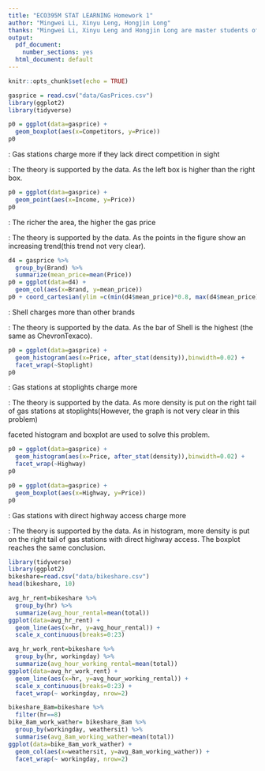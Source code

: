 ```yaml
---
title: "ECO395M STAT LEARNING Homework 1" 
author: "Mingwei Li, Xinyu Leng, Hongjin Long"
thanks: "Mingwei Li, Xinyu Leng and Hongjin Long are master students of economics, The University of Texas at Austin"
output:
  pdf_document: 
    number_sections: yes
  html_document: default
---
```

```r
knitr::opts_chunk$set(echo = TRUE)
```

\begin{abstract}
This document is the first homework of ECO395M STAT LEARNING. The projects \textbf{Gas Price}, \textbf{a bike share network}, \textbf{flights at ABIA} and \textbf{K-nearest neighbors} are included in this document. The whole project is available at \textcolor{blue}{\href{https://github.com/mliw/datamining_hk1}{here}}. 
\begin{figure}[!htbp]
	\centering
	\includegraphics[width=0.85\textwidth]{pic/0.jpg}
\end{figure}

\end{abstract}

\newpage
\tableofcontents

\newpage
\section{Gas Price}
```r
gasprice = read.csv("data/GasPrices.csv")
library(ggplot2)
library(tidyverse)
```

\textbf{(A) Gas stations charge more if they lack direct competition in sight (boxplot).}

```r
p0 = ggplot(data=gasprice) + 
  geom_boxplot(aes(x=Competitors, y=Price))
p0
```
\textbf{Claim}: Gas stations charge more if they lack direct competition in sight

\textbf{Conclusion}: The theory is supported by the data. As the left box is higher than the right box.

\newpage
\textbf{(B) The richer the area, the higher the gas price (scatter plot).}

```r
p0 = ggplot(data=gasprice) + 
  geom_point(aes(x=Income, y=Price))
p0
```
\textbf{Claim}: The richer the area, the higher the gas price

\textbf{Conclusion}: The theory is supported by the data. As the points in the figure show an increasing trend(this trend not very clear).

\newpage
\textbf{(C) Shell charges more than other brands (bar plot).}

```r
d4 = gasprice %>%
  group_by(Brand) %>%
  summarize(mean_price=mean(Price))
p0 = ggplot(data=d4) + 
  geom_col(aes(x=Brand, y=mean_price))
p0 + coord_cartesian(ylim =c(min(d4$mean_price)*0.8, max(d4$mean_price)))
```

\textbf{Claim}: Shell charges more than other brands

\textbf{Conclusion}: The theory is supported by the data. As the bar of Shell is the highest (the same as ChevronTexaco).


\newpage
\textbf{(D) Gas stations at stoplights charge more (faceted histogram).}

```r
p0 = ggplot(data=gasprice) + 
  geom_histogram(aes(x=Price, after_stat(density)),binwidth=0.02) + 
  facet_wrap(~Stoplight)
p0
```

\textbf{Claim}: Gas stations at stoplights charge more

\textbf{Conclusion}: The theory is supported by the data. As more density is put on the right tail of gas stations at stoplights(However, the graph is not very clear in this problem)


\newpage
\textbf{(E) Gas stations with direct highway access charge more (your choice of plot).}

faceted histogram and boxplot are used to solve this problem.

\textbf{(1)faceted histogram:}
```r
p0 = ggplot(data=gasprice) + 
  geom_histogram(aes(x=Price, after_stat(density)),binwidth=0.02) + 
  facet_wrap(~Highway)
p0
```

\textbf{(2)boxplot:}
```r
p0 = ggplot(data=gasprice) + 
  geom_boxplot(aes(x=Highway, y=Price))
p0
```

\textbf{Claim}: Gas stations with direct highway access charge more

\textbf{Conclusion}: The theory is supported by the data. As in histogram, more density is put on the right tail of gas stations with direct highway access. The boxplot reaches the same conclusion.

\section{a bike share network}
```r
library(tidyverse)
library(ggplot2)
bikeshare=read.csv("data/bikeshare.csv")
head(bikeshare, 10)
```

\textbf{(a) Plot A: a line graph showing average bike rentals (total) versus hour of the day (hr).}

```r
avg_hr_rent=bikeshare %>%
  group_by(hr) %>%
  summarize(avg_hour_rental=mean(total))
ggplot(data=avg_hr_rent) + 
  geom_line(aes(x=hr, y=avg_hour_rental)) +
  scale_x_continuous(breaks=0:23)
```

\textbf{(b) Plot B: a faceted line graph showing average bike rentals versus hour of the day, faceted according to whether it is a working day (workingday).}
```r
avg_hr_work_rent=bikeshare %>%
  group_by(hr, workingday) %>%
  summarize(avg_hour_working_rental=mean(total))
ggplot(data=avg_hr_work_rent) + 
  geom_line(aes(x=hr, y=avg_hour_working_rental)) +
  scale_x_continuous(breaks=0:23) +
  facet_wrap(~ workingday, nrow=2)
```

\newpage
\textbf{(c) Plot C: a faceted bar plot showing average ridership during the 8 AM hour by weather situation code (weathersit), faceted according to whether it is a working day or not.}

```r
bikeshare_8am=bikeshare %>%
  filter(hr==8)
bike_8am_work_wather= bikeshare_8am %>%
  group_by(workingday, weathersit) %>%
  summarise(avg_8am_working_wather=mean(total))
ggplot(data=bike_8am_work_wather) + 
  geom_col(aes(x=weathersit, y=avg_8am_working_wather)) +
  facet_wrap(~ workingday, nrow=2)
``` 
  
  
  